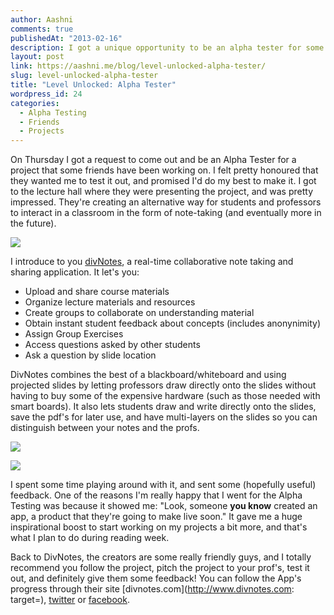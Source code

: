 ```yaml
---
author: Aashni
comments: true
publishedAt: "2013-02-16"
description: I got a unique opportunity to be an alpha tester for some friends new edTech startup.
layout: post
link: https://aashni.me/blog/level-unlocked-alpha-tester/
slug: level-unlocked-alpha-tester
title: "Level Unlocked: Alpha Tester"
wordpress_id: 24
categories:
  - Alpha Testing
  - Friends
  - Projects
---
```


On Thursday I got a request to come out and be an Alpha Tester for a project that some friends have been working on. I felt pretty honoured that they wanted me to test it out, and promised I'd do my best to make it. I got to the lecture hall where they were presenting the project, and was pretty impressed. They're creating an alternative way for students and professors to interact in a classroom in the form of note-taking (and eventually more in the future).

[![](/images/oldblogs/dn01.png)](/images/oldblogs/dn01.png)

I introduce to you [divNotes](http://www.divnotes.com), a real-time collaborative note taking and sharing application. It let's you:

- Upload and share course materials
- Organize lecture materials and resources
- Create groups to collaborate on understanding material
- Obtain instant student feedback about concepts (includes anonynimity)
- Assign Group Exercises
- Access questions asked by other students
- Ask a question by slide location

DivNotes combines the best of a blackboard/whiteboard and using projected slides by letting professors draw directly onto the slides without having to buy some of the expensive hardware (such as those needed with smart boards). It also lets students draw and write directly onto the slides, save the pdf's for later use, and have multi-layers on the slides so you can distinguish between your notes and the profs.

[![](/images/oldblogs/dn02.png)](/images/oldblogs/dn02.png)

[![](/images/oldblogs/dn03.png)](/images/oldblogs/dn03.png)

I spent some time playing around with it, and sent some (hopefully useful) feedback. One of the reasons I'm really happy that I went for the Alpha Testing was because it showed me: "Look, someone **you know** created an app, a product that they're going to make live soon." It gave me a huge inspirational boost to start working on my projects a bit more, and that's what I plan to do during reading week.

Back to DivNotes, the creators are some really friendly guys, and I totally recommend you follow the project, pitch the project to your prof's, test it out, and definitely give them some feedback! You can follow the App's progress through their site [divnotes.com](http://www.divnotes.com: target=), [twitter](https://twitter.com/divnotes) or [facebook](http://www.facebook.com/pages/DivNotes/208704635942480?fref=ts).
